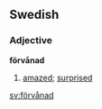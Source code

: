 ==Swedish==
{{sv-adj-un|förvånad|förvånat|förvånade|förvånade|förvånade}}
===Adjective===
'''förvånad'''
# [[amazed]]; [[surprised]]


[[sv:förvånad]]